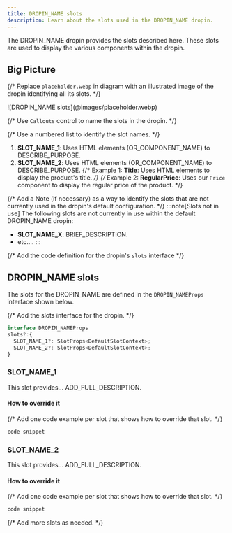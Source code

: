 ```yaml
---
title: DROPIN_NAME slots
description: Learn about the slots used in the DROPIN_NAME dropin.
---
```



The DROPIN_NAME dropin provides the slots described here. These slots are used to display the various components within the dropin.

## Big Picture

{/* Replace `placeholder.webp` in diagram with an illustrated image of the dropin identifying all its slots. */}

<Diagram caption="DROPIN_NAME slots illustration">
  ![DROPIN_NAME slots](@images/placeholder.webp)
</Diagram>

{/* Use `Callouts` control to name the slots in the dropin. */}

<Callouts columnCount="1">

{/* Use a numbered list to identify the slot names. */}

1. **SLOT_NAME_1**: Uses HTML elements (OR_COMPONENT_NAME) to DESCRIBE_PURPOSE.
1. **SLOT_NAME_2**: Uses HTML elements (OR_COMPONENT_NAME) to DESCRIBE_PURPOSE.
   {/* Example 1: **Title**: Uses HTML elements to display the product's title. */}
   {/* Example 2: **RegularPrice**: Uses our `Price` component to display the regular price of the product. */}

</Callouts>

{/* Add a Note (if necessary) as a way to identify the slots that are not currently used in the dropin's default configuration. */}
:::note[Slots not in use]
The following slots are not currently in use within the default DROPIN_NAME dropin:

- **SLOT_NAME_X**: BRIEF_DESCRIPTION.
- etc....
  :::

{/* Add the code definition for the dropin's `slots` interface */}

## DROPIN_NAME slots

The slots for the DROPIN_NAME are defined in the `DROPIN_NAMEProps` interface shown below.

{/* Add the slots interface for the dropin. */}

```typescript
interface DROPIN_NAMEProps
slots?:{
  SLOT_NAME_1?: SlotProps<DefaultSlotContext>;
  SLOT_NAME_2?: SlotProps<DefaultSlotContext>;
}
```

### SLOT_NAME_1

This slot provides... ADD_FULL_DESCRIPTION.

#### How to override it

{/* Add one code example per slot that shows how to override that slot. */}

```js
code snippet
```

### SLOT_NAME_2

This slot provides... ADD_FULL_DESCRIPTION.

#### How to override it

{/* Add one code example per slot that shows how to override that slot. */}

```js
code snippet
```

{/* Add more slots as needed. */}
